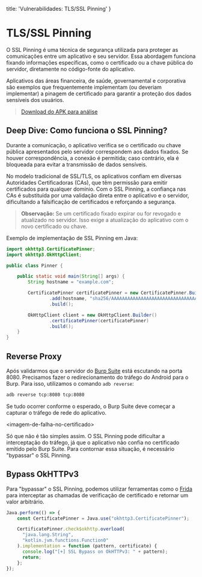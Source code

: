   title: 'Vulnerabilidades: TLS/SSL Pinning'
}

# TLS/SSL Pinning
O SSL Pinning é uma técnica de segurança utilizada para proteger as comunicações entre um aplicativo e seu servidor. Essa abordagem funciona fixando informações específicas, como o certificado ou a chave pública do servidor, diretamente no código-fonte do aplicativo. 

Aplicativos das áreas financeira, de saúde, governamental e corporativa são exemplos que frequentemente implementam (ou deveriam implementar) a pinagem de certificado para garantir a proteção dos dados sensíveis dos usuários.

> [Download do APK para análise](https://github.com)

## Deep Dive: Como funciona o SSL Pinning?
Durante a comunicação, o aplicativo verifica se o certificado ou chave pública apresentados pelo servidor correspondem aos dados fixados. Se houver correspondência, a conexão é permitida; caso contrário, ela é bloqueada para evitar a transmissão de dados sensíveis.

No modelo tradicional de SSL/TLS, os aplicativos confiam em diversas Autoridades Certificadoras (CAs), que têm permissão para emitir certificados para qualquer domínio. Com o SSL Pinning, a confiança nas CAs é substituída por uma validação direta entre o aplicativo e o servidor, dificultando a falsificação de certificados e reforçando a segurança.

> **Observação:** Se um certificado fixado expirar ou for revogado e atualizado no servidor. Isso exige a atualização do aplicativo com o novo certificado ou chave.

Exemplo de implementação de SSL Pinning em Java:

```java showLineNumbers {9-11}
import okhttp3.CertificatePinner;
import okhttp3.OkHttpClient;

public class Pinner {

    public static void main(String[] args) {
        String hostname = "example.com";

        CertificatePinner certificatePinner = new CertificatePinner.Builder()
                .add(hostname, "sha256/AAAAAAAAAAAAAAAAAAAAAAAAAAAAAAAAAAAAAAAAAAA=")
                .build();

        OkHttpClient client = new OkHttpClient.Builder()
                .certificatePinner(certificatePinner)
                .build();
    }
}
```

## Reverse Proxy
Após validarmos que o servidor do [Burp Suite](https://portswigger.net/burp/communitydownload) está escutando na porta 8080. Precisamos fazer o redirecionamento do tráfego do Android para o Burp. Para isso, utilizamos o comando `adb reverse`:

```bash
adb reverse tcp:8080 tcp:8080
```

Se tudo ocorrer conforme o esperado, o Burp Suite deve começar a capturar o tráfego de rede do aplicativo.

\<imagem-de-falha-no-certificado>

Só que não é tão simples assim. O SSL Pinning pode dificultar a interceptação do tráfego, já que o aplicativo não confia no certificado emitido pelo Burp Suite. Para contornar essa situação, é necessário "bypassar" o SSL Pinning.

## Bypass OkHTTPv3
Para "bypassar" o SSL Pinning, podemos utilizar ferramentas como o [Frida](/starting/frida) para interceptar as chamadas de verificação de certificado e retornar um valor arbitrário. 

```js showLineNumbers {7-10}
Java.perform(() => {
    const CertificatePinner = Java.use("okhttp3.CertificatePinner");

    CertificatePinner.check$okhttp.overload(
      "java.lang.String",
      "kotlin.jvm.functions.Function0"
    ).implementation = function (pattern, certificate) {
      console.log("[+] SSL Bypass on OkHTTPv3: " + pattern);
      return;
    };
});
```
